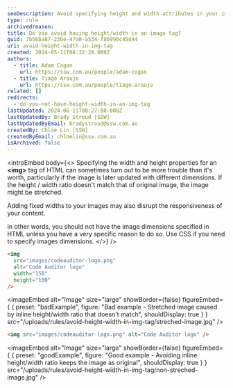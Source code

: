 ```yaml
---
seoDescription: Avoid specifying height and width attributes in your image tags to maintain responsiveness and prevent images from being stretched or distorted.
type: rule
archivedreason:
title: Do you avoid having height/width in an image tag?
guid: 7b56ba87-23be-47a8-a534-f86990c45d44
uri: avoid-height-width-in-img-tag
created: 2024-05-11T08:32:28.000Z
authors:
  - title: Adam Cogan
    url: https://ssw.com.au/people/adam-cogan
  - title: Tiago Araujo
    url: https://ssw.com.au/people/tiago-araujo
related: []
redirects:
  - do-you-not-have-height-width-in-an-img-tag
lastUpdated: 2024-06-11T00:27:00.000Z
lastUpdatedBy: Brady Stroud [SSW]
lastUpdatedByEmail: bradystroud@ssw.com.au
createdBy: Chloe Lin [SSW]
createdByEmail: chloelin@ssw.com.au
isArchived: false
---
```


<introEmbed
  body={<>
Specifying the width and height properties for an **&lt;img&gt;** tag of HTML can sometimes turn out to be more trouble than it's worth, particularly if the image is later updated with different dimensions. If the height / width ratio doesn't match that of original image, the image might be stretched.

Adding fixed widths to your images may also disrupt the responsiveness of your content.

In other words, you should not have the image dimensions specified in HTML unless you have a very specific reason to do so. Use CSS if you need to specify images dimensions.
  </>}
/>
```html
<img
  src="images/codeauditor-logo.png"
  alt="Code Auditor logo"
  width="150"
  height="100"
/>
```
<imageEmbed
  alt="Image"
  size="large"
  showBorder={false}
  figureEmbed={ {
    preset: "badExample",
    figure: "Bad example - Stretched image caused by inline height/width ratio that doesn't match",
    shouldDisplay: true
  } }
  src="/uploads/rules/avoid-height-width-in-img-tag/streched-image.jpg"
/>

```html
<img src="images/codeauditor-logo.png" alt="Code Auditor logo" />
```
<imageEmbed
  alt="Image"
  size="large"
  showBorder={false}
  figureEmbed={ {
    preset: "goodExample",
    figure: "Good example - Avoiding inline height/width ratio keeps the image as original",
    shouldDisplay: true
  } }
  src="/uploads/rules/avoid-height-width-in-img-tag/non-streched-image.jpg"
/>
